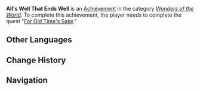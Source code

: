 {{About|the Wonders of the World [[achievement]]|the [[Hidden Strife]] event quest|All's Well That Ends Well (Quest)}}
{{Achievement Infobox
|title        = 
|id           = 84524
|order id     = 4048
|category     = Wonders of the World
|description  = Complete the quest "[[For Old Time's Sake]]."
|requirements = 
|primogems    = 5
|tracking     = 
|hidden       = 1
|type         = Commission
}}
'''All's Well That Ends Well''' is an [[Achievement]] in the category ''[[Wonders of the World]]''. To complete this achievement, the player needs to complete the quest "[[For Old Time's Sake]]."
<!--
==Trivia==

==Video Guides==
{{EVT
|video1   = 
|caption1 = 
}}
-->
==Other Languages==
{{Other Languages
|en      = All's Well That Ends Well
|zhs     = 故人 久未归
|zhs_rm  = Gùrén Jiǔwèi Guī
|zht     = 故人 久未歸
|zht_rm  = Gùrén Jiǔwèi Guī
|zh_note = {{Zh|故人|rm=gùrén}} can mean an old friend or a deceased person.
|zh_tl   = The Old Friend Has Not Returned for a Long Time
|ja      = 行ったきりの故人
|ja_rm   = Okonattakiri no Kojin
|ja_tl   = Just Departed Deceased
|ko      = 돌아오지 않는 친구
|ko_rm   = 
|ko_tl   = 
|es      = Bien está lo que bien acaba
|es_tl   = All's Well That Ends Well
|fr      = Un vieil ami
|fr_tl   = An Old Friend
|ru      = Все хорошо, что хорошо кончается
|ru_tl   = 
|th      = เพื่อนเก่าที่ไม่หวนกลับมา
|th_rm   = 
|th_tl   = 
|vi      = Người ấy mãi không về
|vi_tl   = 
|de      = Lange nicht heimgekehrt
|de_tl   = Long Time Not Returned Home
|id      = Lama Tidak Kembali
|id_tl   = Not Returning in a Long Time
|pt      = Parceiros
|pt_tl   = 
}}

==Change History==
{{Change History|1.1}}

<!--
==References==
{{Reflist}}
-->
==Navigation==
{{Achievement Navbox|Wonders of the World|Commission}}